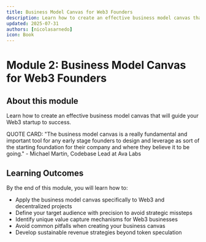 ```yaml
---
title: Business Model Canvas for Web3 Founders
description: Learn how to create an effective business model canvas that will guide your Web3 startup to success
updated: 2025-07-31
authors: [nicolasarnedo]
icon: Book
---
```



# Module 2: Business Model Canvas for Web3 Founders

## About this module
Learn how to create an effective business model canvas that will guide your Web3 startup to success.

QUOTE CARD:
"The business model canvas is a really fundamental and important tool for any early stage founders to design and leverage as sort of the starting foundation for their company and where they believe it to be going." - Michael Martin, Codebase Lead at Ava Labs

## Learning Outcomes
By the end of this module, you will learn how to:
- Apply the business model canvas specifically to Web3 and decentralized projects
- Define your target audience with precision to avoid strategic missteps
- Identify unique value capture mechanisms for Web3 businesses
- Avoid common pitfalls when creating your business canvas
- Develop sustainable revenue strategies beyond token speculation
